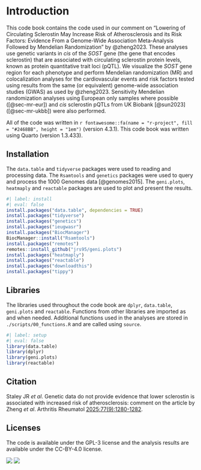 # Introduction

This code book contains the code used in our comment on "Lowering of Circulating Sclerostin May Increase Risk of Atherosclerosis and its Risk Factors: Evidence From a Genome-Wide Association Meta-Analysis Followed by Mendelian Randomization" by @zheng2023. These analyses use genetic variants in *cis* of the *SOST* gene (the gene that encodes sclerostin) that are associated with circulating sclerostin protein levels, known as protein quantitative trait loci (pQTL). We visualize the *SOST* gene region for each phenotype and perform Mendelian randomization (MR) and colocalization analyses for the cardiovascular events and risk factors tested using results from the same (or equivalent) genome-wide association studies (GWAS) as used by @zheng2023. Sensitivity Mendelian randomization analyses using European only samples where possible ([@sec-mr-eur]) and *cis* sclerostin pQTLs from UK Biobank [@sun2023] ([@sec-mr-ukbb]) were also performed.  

All of the code was written in `r fontawesome::fa(name = "r-project", fill = "#2468BB", height = "1em")` (version 4.3.1). This code book was written using Quarto (version 1.3.433).  

## Installation

The `data.table` and `tidyverse` packages were used to reading and processing data. The `Rsamtools` and `genetics` packages were used to query and process the 1000 Genomes data [@genomes2015]. The `geni.plots`, `heatmaply` and `reactable` packages are used to plot and present the results.  

```r
#| label: install
#| eval: false
install.packages("data.table", dependencies = TRUE)
install.packages("tidyverse")
install.packages("genetics")
install.packages("ieugwasr")
install.packages("BiocManager")
BiocManager::install("Rsamtools")
install.packages("remotes")
remotes::install_github("jrs95/geni.plots")
install.packages("heatmaply")
install.packages("reactable")
install.packages("downloadthis")
install.packages("tippy")
```

## Libraries

The libraries used throughout the code book are `dplyr`, `data.table`, `geni.plots` and `reactable`. Functions from other libraries are imported as and when needed. Additional functions used in the analyses are stored in `./scripts/00_functions.R` and are called using `source`.  

```r
#| label: setup
#| eval: false
library(data.table)
library(dplyr)
library(geni.plots)
library(reactable)
```

## Citation

Staley JR *et al*. Genetic data do not provide evidence that lower sclerostin is associated with increased risk of atherosclerosis: comment on the article by Zheng *et al*. Arthritis Rheumatol [2025;77(9):1280-1282](https://acrjournals.onlinelibrary.wiley.com/doi/10.1002/art.42751).  

## Licenses

The code is available under the GPL-3 license and the analysis results are available under the CC-BY-4.0 license.  

[![](https://img.shields.io/badge/Code-GPL--3-BD0000.svg)](https://www.gnu.org/licenses/gpl-3.0.en.html) [![](https://img.shields.io/badge/Data-CC--BY--4.0-00AFD4.svg)](https://creativecommons.org/licenses/by/4.0/)  
